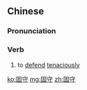 ==Chinese==
{{zh-forms}}

===Pronunciation===
{{zh-pron
|m=gùshǒu
|c=gu3 sau2
|mn=kò͘-siú
|cat=v
}}

===Verb===
{{zh-verb}}

# to [[defend]] [[tenaciously]]

[[ko:固守]]
[[mg:固守]]
[[zh:固守]]